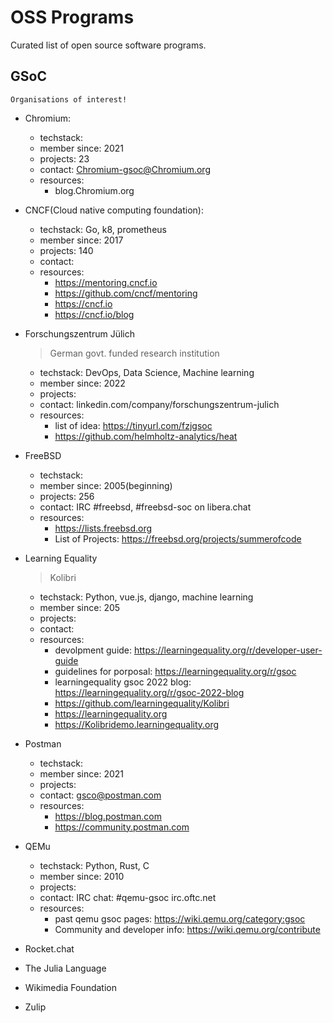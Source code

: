 # OSS Programs

Curated list of open source software programs.

## GSoC

`Organisations of interest!`

- Chromium:

    - techstack:
    - member since: 2021
    - projects: 23
    - contact: Chromium-gsoc@Chromium.org
    - resources:
        - blog.Chromium.org

- CNCF(Cloud native computing foundation):

    - techstack: Go, k8, prometheus
    - member since: 2017
    - projects: 140
    - contact:
    - resources:
        - https://mentoring.cncf.io
        - https://github.com/cncf/mentoring
        - https://cncf.io
        - https://cncf.io/blog

- Forschungszentrum Jülich
    > German govt. funded research institution

    - techstack: DevOps, Data Science, Machine learning
    - member since: 2022
    - projects:
    - contact: linkedin.com/company/forschungszentrum-julich
    - resources:
        - list of idea: https://tinyurl.com/fzjgsoc
        - https://github.com/helmholtz-analytics/heat
        
- FreeBSD
    - techstack:
    - member since: 2005(beginning)
    - projects: 256
    - contact: IRC #freebsd, #freebsd-soc on libera.chat
    - resources:
        - https://lists.freebsd.org
        - List of Projects: https://freebsd.org/projects/summerofcode

- Learning Equality
    > Kolibri
    
    - techstack: Python, vue.js, django, machine learning
    - member since: 205
    - projects: 
    - contact:
    - resources:
        - devolpment guide: https://learningequality.org/r/developer-user-guide
        - guidelines for porposal: https://learningequality.org/r/gsoc
        - learningequality gsoc 2022 blog: https://learningequality.org/r/gsoc-2022-blog
        - https://github.com/learningequality/Kolibri
        - https://learningequality.org
        - https://Kolibridemo.learningequality.org
        
- Postman
    - techstack:
    - member since: 2021
    - projects: 
    - contact: gsco@postman.com
    - resources:
        - https://blog.postman.com
        - https://community.postman.com
        
- QEMu
    - techstack: Python, Rust, C
    - member since: 2010
    - projects: 
    - contact: IRC chat: #qemu-gsoc irc.oftc.net
    - resources: 
        - past qemu gsoc pages: https://wiki.qemu.org/category:gsoc
        - Community and developer info: https://wiki.qemu.org/contribute
        
- Rocket.chat
- The Julia Language
- Wikimedia Foundation
- Zulip